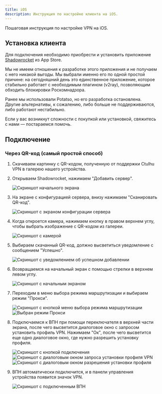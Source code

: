 ```yaml
---
title: iOS
description: Инструкция по настройке клиента на iOS.
---
```



Пошаговая инструкция по настройке VPN на iOS.

## Установка клиента

Для подключения необходимо приобрести и установить приложение [Shadowrocket](https://apps.apple.com/cz/app/shadowrocket/id932747118) из App Store.

Мы не имеем отношения к разработке этого приложения и не получаем с него никакой выгоды. Мы выбрали именно его по одной простой причине: на сегодняшний день это единственное приложение, которое стабильно работает с необходимым плагином (v2ray), позволяющим обходить блокировки Роскомнадзора.

Ранее мы использовали Potatso, но его разработка остановлена. Другие альтернативы, к сожалению, либо больше не поддерживаются, либо работают нестабильно.

Если у вас возникнут сложности с покупкой или установкой, свяжитесь с нами — постараемся помочь.

## Подключение

### Через QR-код (cамый простой способ)

<Steps>

1. Скачиваем картинку с QR-кодом, полученную от поддержки Ctulhu VPN в галерею нашего устройства.

2. Открываем Shadowrocket, нажимаем "Добавить сервер".

    ![Скриншот начального экрана](../../../assets/ios-step1.jpg)

3. На экране с конфигурацией сервера, внизу нажимаем "Сканировать QR-код".

    ![Скриншот с экраном конфигурации сервера](../../../assets/ios-step2.jpg)

4. Когда откроется камера, нажимаем кнопку в правом верхнем углу, чтобы выбрать изображение с QR-кодом из галереи.

    ![Скриншот с камерой](../../../assets/ios-step3.jpg)

5. Выбираем скачанный QR-код, должно высветиться уведомление с сообщением "Успешно".

    ![Скриншот с уведомлением об успешном добавлении](../../../assets/ios-step4.PNG)

6. Возвращаемся на начальный экран с помощью стрелки в верхнем левом углу.

    ![Скриншот с начальным экраном](../../../assets/ios-step5.jpg)

7. Переходим в меню выбора режима маршрутизации и выбираем режим "Прокси".

    ![Скриншот с кнопкой меню выбора режима маршрутизации](../../../assets/ios-step6.jpg)
    ![Выбран режим Прокси](../../../assets/ios-step7.jpg)

8. Подключаемся к ВПН при помощи переключателя в верхней части экрана, после чего высветится диалоговое окно с запросом установить профиль VPN. Нажимаем "Ок", после чего высветится еще одно диалоговое окно, где нужно разрешить установку профиля.

    ![Скриншот с кнопкой подключения](../../../assets/ios-step8.jpg)
    ![Скриншот с диалоговым окном запроса установки профиля VPN](../../../assets/ios-step9.jpg)
    ![Скриншот с диалоговым окном разрешения установки профиля](../../../assets/ios-step10.jpg)

9. ВПН автоматически подключится, и в панели управления устройства появится значок VPN.

    ![Скриншот с подключенным ВПН](../../../assets/ios-step11.jpg)

</Steps>